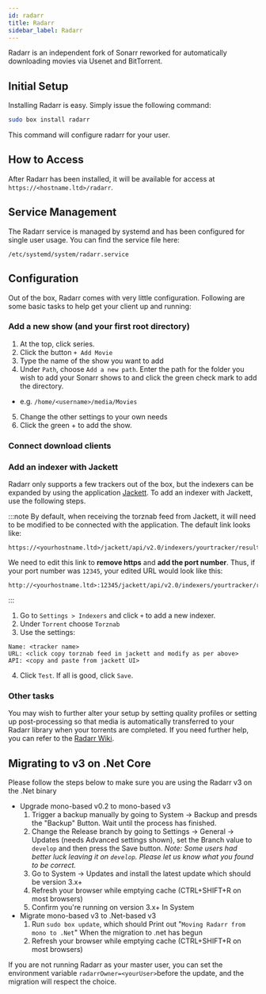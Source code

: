 ```yaml
---
id: radarr
title: Radarr
sidebar_label: Radarr
---
```


Radarr is an independent fork of Sonarr reworked for automatically downloading movies via Usenet and BitTorrent.

## Initial Setup

Installing Radarr is easy. Simply issue the following command:

```bash main
sudo box install radarr
```

This command will configure radarr for your user.

## How to Access

After Radarr has been installed, it will be available for access at `https://<hostname.ltd>/radarr`.

## Service Management

The Radarr service is managed by systemd and has been configured for single user usage. You can find the service file here:

```
/etc/systemd/system/radarr.service
```


<SystemdTabs service="radarr"/>

## Configuration

Out of the box, Radarr comes with very little configuration. Following are some basic tasks to help get your client up and running:

### Add a new show (and your first root directory)

1. At the top, click series.
2. Click the button `+ Add Movie`
3. Type the name of the show you want to add
4. Under `Path`, choose `Add a new path`. Enter the path for the folder you wish to add your Sonarr shows to and click the green check mark to add the directory.
  - e.g. `/home/<username>/media/Movies`
5. Change the other settings to your own needs
6. Click the green + to add the show.

### Connect download clients

<Conn4Arrs />

### Add an indexer with Jackett
Radarr only supports a few trackers out of the box, but the indexers can be expanded by using the application [Jackett](jackett.mdx). To add an indexer with Jackett, use the following steps.

:::note
By default, when receiving the torznab feed from Jackett, it will need to be modified to be connected with the application. The default link looks like:

```plaintext
https://<yourhostname.ltd>/jackett/api/v2.0/indexers/yourtracker/results/torznab/
```

We need to edit this link to **remove https** and **add the port number**. Thus, if your port number was `12345`, your edited URL would look like this:

```plaintext
http://<yourhostname.ltd>:12345/jackett/api/v2.0/indexers/yourtracker/results/torznab/
```
:::

1. Go to `Settings > Indexers` and click `+` to add a new indexer.
2. Under `Torrent` choose `Torznab`
3. Use the settings:
```plaintext main
Name: <tracker name>
URL: <click copy torznab feed in jackett and modify as per above>
API: <copy and paste from jackett UI>
```
4. Click `Test`. If all is good, click `Save`.

### Other tasks

You may wish to further alter your setup by setting quality profiles or setting up post-processing so that media is automatically transferred to your Radarr library when your torrents are completed. If you need further help, you can refer to the [Radarr Wiki](https://github.com/Radarr/Radarr/wiki).

## Migrating to v3 on .Net Core 

Please follow the steps below to make sure you are using the Radarr v3 on the .Net binary
- Upgrade mono-based v0.2 to mono-based v3
    1. Trigger a backup manually by going to System -> Backup and presds the "Backup" Button. Wait until the process has finished.
    1. Change the Release branch by going to Settings -> General -> Updates (needs Advanced settings shown), set the Branch value to `develop` and then press the Save button. _Note: Some users had better luck leaving it on `develop`. Please let us know what you found to be correct._
    1. Go to System -> Updates and install the latest update which should be version 3.x+
    1. Refresh your browser while emptying cache (CTRL+SHIFT+R on most browsers)
    1. Confirm you're running on version 3.x+ In System
- Migrate mono-based v3 to .Net-based v3
    1. Run `sudo box update`, which should Print out "`Moving Radarr from mono to .Net`" When the migration to .net has begun
    1. Refresh your browser while emptying cache (CTRL+SHIFT+R on most browsers)
    
If you are not running Radarr as your master user, you can set the environment variable `radarrOwner=<yourUser>`before the update, and the migration will respect the choice.
